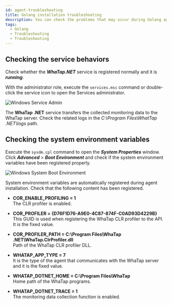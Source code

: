 ```yaml
---
id: agent-troubleshooting
title: Golang installation troubleshooting
description: You can check the problems that may occur during Golang agent installation.
tags:
  - Golang
  - Troubleshooting
  - Troubleshooting
---
```


## Checking the service behaviors

Check whether the **_WhaTap.NET_** service is registered normally and it is **_running_**.

With the administrator role, execute the `services.msc` command or double-click the service icon to open the Services administrator.

![Windows Service Admin](https://img.whatap.io/media/agent_dotnet/install/whatap-windows-service.png)

The **WhaTap .NET** service transfers the collected monitoring data to the WhaTap server. Check the related logs in the _C:\\Program Files\\WhatTap .NET\\logs_ path.

## Checking the system environment variables

Execute the `sysdm.cpl` command to open the **_System Properties_** window. Click **_Advanced_** > **_Boot Environment_** and check if the system environment variables have been registered properly.

![Windows System Boot Environment](https://img.whatap.io/media/agent_dotnet/install/system_properties.png)

System environment variables are automatically registered during agent installation. Check that the following content has been registered.

-   **COR_ENABLE_PROFILING = 1**<br/>The CLR profiler is enabled.

-   **COR_PROFILER = {D76F1D76-A9E0-4C87-874F-C0AD93D4229B}**<br/>This GUID is used when registering the WhaTap CLR profiler to the API. It is the fixed value.

-   **COR_PROFILER_PATH = C:\\Program Files\\WhaTap .NET\\WhaTap.ClrProfiler.dll**<br/>Path of the WhaTap CLR profiler DLL.

-   **WHATAP_APP_TYPE = 7**<br/>It is the type of the agent that communicates with the WhaTap server and it is the fixed value.

-   **WHATAP_DOTNET_HOME = C:\\Program Files\\WhaTap**<br/>Home path of the WhaTap programs.

-   **WHATAP_DOTNET_TRACE = 1**<br/>The monitoring data collection function is enabled.
